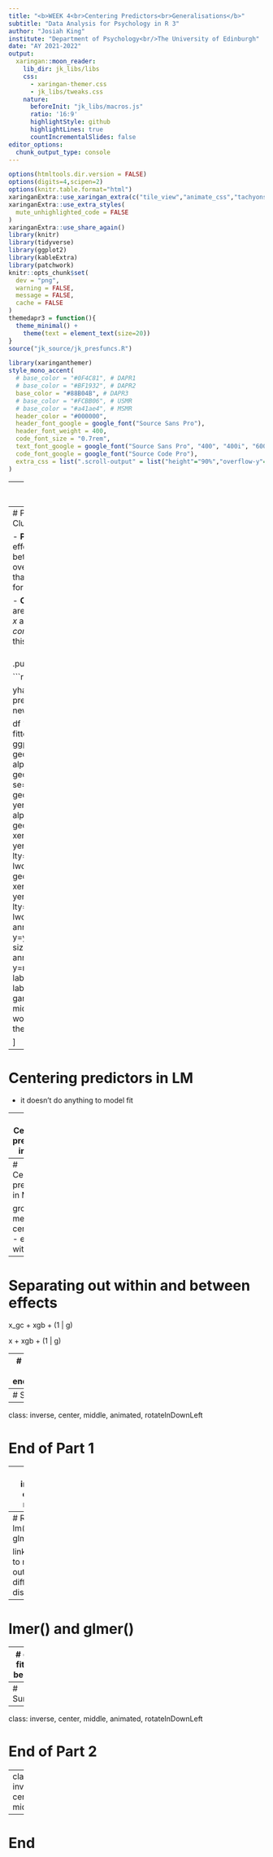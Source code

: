 ```yaml
---
title: "<b>WEEK 4<br>Centering Predictors<br>Generalisations</b>"
subtitle: "Data Analysis for Psychology in R 3"
author: "Josiah King"
institute: "Department of Psychology<br/>The University of Edinburgh"
date: "AY 2021-2022"
output:
  xaringan::moon_reader:
    lib_dir: jk_libs/libs
    css: 
      - xaringan-themer.css
      - jk_libs/tweaks.css
    nature:
      beforeInit: "jk_libs/macros.js"
      ratio: '16:9'
      highlightStyle: github
      highlightLines: true
      countIncrementalSlides: false
editor_options:
  chunk_output_type: console
---
```



```r
options(htmltools.dir.version = FALSE)
options(digits=4,scipen=2)
options(knitr.table.format="html")
xaringanExtra::use_xaringan_extra(c("tile_view","animate_css","tachyons"))
xaringanExtra::use_extra_styles(
  mute_unhighlighted_code = FALSE
)
xaringanExtra::use_share_again()
library(knitr)
library(tidyverse)
library(ggplot2)
library(kableExtra)
library(patchwork)
knitr::opts_chunk$set(
  dev = "png",
  warning = FALSE,
  message = FALSE,
  cache = FALSE
)
themedapr3 = function(){
  theme_minimal() + 
    theme(text = element_text(size=20))
}
source("jk_source/jk_presfuncs.R")
```

```r
library(xaringanthemer)
style_mono_accent(
  # base_color = "#0F4C81", # DAPR1
  # base_color = "#BF1932", # DAPR2
  base_color = "#88B04B", # DAPR3 
  # base_color = "#FCBB06", # USMR
  # base_color = "#a41ae4", # MSMR
  header_color = "#000000",
  header_font_google = google_font("Source Sans Pro"),
  header_font_weight = 400,
  code_font_size = "0.7rem",
  text_font_google = google_font("Source Sans Pro", "400", "400i", "600", "600i"),
  code_font_google = google_font("Source Code Pro"),
  extra_css = list(".scroll-output" = list("height"="90%","overflow-y"="scroll"))
)
```


---
class: inverse, center, middle

<h2 style="text-align: left;opacity:0.3;">Part 1: Centering Predictors</h2>
<h2 style="text-align: left;opacity:0.3;">Part 2: GLMM</h2>


---
# Population average vs Cluster Specific  

- **Population average** effects are the association between $x$ and $y$, averaged over the clusters (rather than considering the effect for a typical cluster). 

- **Cluster specific** effects are the association between $x$ and $y$, *holding the cluster constant*. You might think of this as the **within** effect.  



<!-- cluster specific:  -->
<!-- represents the odds of the person being employed if married compared with the odds of the SAME person being employed if not married. -->

<!-- population average: -->
<!-- represents the odds of an AVERAGE married person being employed compared with the odds of an AVERAGE unmarried person being employed. -->

<!-- Rather than saying “AVERAGE”, sometimes I speak loosely and say the odds of a married person “picked at random” being employed compared with the odds of another unmarried person “picked at random” being employed. -->


.pull-left[
```r
model <- lm(nworms ~ arrivalt, data = worms_data)
```
```r
.pp(summary(model),l=list(c(10:12)))
```
]
.pull-right[

```r
model <- lm(y~x,df)

yhat <- function(p){
  predict(model, newdata=data.frame(x=p))
}

df %>% mutate(
  f = fitted(model)
) %>%
ggplot(.,aes(x=x,y=y))+
  geom_point(size=4, alpha=.3)+
  geom_smooth(method="lm", se=F)+
  geom_segment(aes(y=y, yend = f, x = x, xend = x), alpha=.05) + 
  geom_segment(aes(x=4, xend=5, y=yhat(4), yend=yhat(4)), lty="dashed", col="blue", lwd=1)+
  geom_segment(aes(x=5, xend=5, y=yhat(4), yend=yhat(5)), lty="dashed", col="blue", lwd=1)+
  annotate("text",x=4.5, y=yhat(4)-2, label="1", size=5) + 
  annotate("text",x=5.3, y=mean(yhat(c(4,5))), label="3.29", size=5) + 
  labs(x="arrival at garden\n(hrs past midnight)",y="number of worms caught")+
  themedapr3()
```

]



---
# Centering predictors in LM

- it doesn't do anything to model fit

---
# Centering predictors in MLM

grand mean centering - doesn't do anything

---
# Centering predictors in MLM

group mean centering - entirely within?

---
# Separating out within and between effects

x_gc + xgb + (1 | g)  

x + xgb + (1 | g)

---
# Can help with endogeneity


---
# Summary

---
class: inverse, center, middle, animated, rotateInDownLeft

# End of Part 1

---
class: inverse, center, middle

<h2 style="text-align: left;opacity:0.3;">Part 1: Centering Predictors</h2>
<h2 style="text-align: left;opacity:0.3;">Part 2: GLMM</h2>

---
# Recall lm() and glm()

link function to model outcomes different distributions

---
# lmer() and glmer()


---
# glmer fits can be tricky

scale parameters may help
why? think of a bowl, trying to find min point.


---
# Summary


---
class: inverse, center, middle, animated, rotateInDownLeft

# End of Part 2

---
class: inverse, center, middle



---
# End

